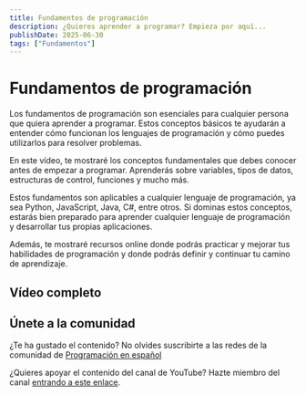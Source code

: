 ```yaml
---
title: Fundamentos de programación
description: ¿Quieres aprender a programar? Empieza por aquí...
publishDate: 2025-06-30
tags: ["Fundamentos"]
---
```



# Fundamentos de programación

Los fundamentos de programación son esenciales para cualquier persona que quiera aprender a programar. Estos conceptos básicos te ayudarán a entender cómo funcionan los lenguajes de programación y cómo puedes utilizarlos para resolver problemas.

En este vídeo, te mostraré los conceptos fundamentales que debes conocer antes de empezar a programar. Aprenderás sobre variables, tipos de datos, estructuras de control, funciones y mucho más.

Estos fundamentos son aplicables a cualquier lenguaje de programación, ya sea Python, JavaScript, Java, C#, entre otros. Si dominas estos conceptos, estarás bien preparado para aprender cualquier lenguaje de programación y desarrollar tus propias aplicaciones.

Además, te mostraré recursos online donde podrás practicar y mejorar tus habilidades de programación y donde podrás definir y continuar tu camino de aprendizaje.

## Vídeo completo

<YouTubeEmbed
  id="ioBMHLaW4js"
  title="Fundamentos de programación - Programación en español"
/>

## Únete a la comunidad

¿Te ha gustado el contenido? No olvides suscribirte a las redes de la comunidad de <a href="https://programacion-es.dev/redes/" target="_blank" rel="noopener noreferrer">Programación en español</a>

¿Quieres apoyar el contenido del canal de YouTube? Hazte miembro del canal <a href="https://www.youtube.com/channel/UCNliuGyPizt7uNcdCrUoduQ/join" target="_blank" rel="noopener noreferrer">entrando a este enlace</a>.
